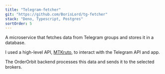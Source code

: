 ```yaml
---
title: "Telegram-fetcher"
git: "https://github.com/BorisLord/tg-fetcher"
stack: "Deno, Typescript, Postgres"
sortOrder: 5
---
```


A microservice that fetches data from Telegram groups and stores it in a database.

I used a high-level API, [MTKruto](https://mtkru.to/), to interact with the Telegram API and app.

The OrderOrbit backend processes this data and sends it to the selected brokers.
